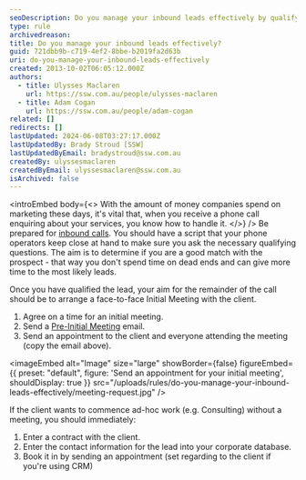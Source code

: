 ```yaml
---
seoDescription: Do you manage your inbound leads effectively by qualifying prospects and scheduling initial meetings to drive conversions?
type: rule
archivedreason:
title: Do you manage your inbound leads effectively?
guid: 721dbb9b-c719-4ef2-8bbe-b2019fa2d63b
uri: do-you-manage-your-inbound-leads-effectively
created: 2013-10-02T06:05:12.000Z
authors:
  - title: Ulysses Maclaren
    url: https://ssw.com.au/people/ulysses-maclaren
  - title: Adam Cogan
    url: https://ssw.com.au/people/adam-cogan
related: []
redirects: []
lastUpdated: 2024-06-08T03:27:17.000Z
lastUpdatedBy: Brady Stroud [SSW]
lastUpdatedByEmail: bradystroud@ssw.com.au
createdBy: ulyssesmaclaren
createdByEmail: ulyssesmaclaren@ssw.com.au
isArchived: false
---
```


<introEmbed
  body={<>
With the amount of money companies spend on marketing these days, it's vital that, when you receive a phone call enquiring about your services, you know how to handle it.
  </>}
/>
Be prepared for [inbound calls](/be-prepared-for-inbound-calls). You should have a script that your phone operators keep close at hand to make sure you ask the necessary qualifying questions. The aim is to determine if you are a good match with the prospect - that way you don't spend time on dead ends and can give more time to the most likely leads.

Once you have qualified the lead, your aim for the remainder of the call should be to arrange a face-to-face Initial Meeting with the client.

1. Agree on a time for an initial meeting.
2. Send a [Pre-Initial Meeting](BriefProposal-PreInitialMeeting.docx) email.
3. Send an appointment to the client and everyone attending the meeting (copy the email above).


<imageEmbed
  alt="Image"
  size="large"
  showBorder={false}
  figureEmbed={{
    preset: "default",
    figure: 'Send an appointment for your initial meeting',
    shouldDisplay: true
  }}
  src="/uploads/rules/do-you-manage-your-inbound-leads-effectively/meeting-request.jpg"
/>

If the client wants to commence ad-hoc work (e.g. Consulting) without a meeting, you should immediately:

1. Enter a contract with the client.
2. Enter the contact information for the lead into your corporate database.
3. Book it in by sending an appointment (set regarding to the client if you're using CRM)
